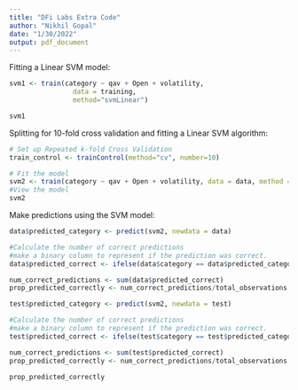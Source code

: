 ```yaml
---
title: "DFi Labs Extra Code"
author: "Nikhil Gopal"
date: "1/30/2022"
output: pdf_document
---
```


Fitting a Linear SVM model:

```r
svm1 <- train(category ~ qav + Open + volatility, 
                data = training, 
                method="svmLinear")

svm1
```

Splitting for 10-fold cross validation and fitting a Linear SVM algorithm:

```r
# Set up Repeated k-fold Cross Validation
train_control <- trainControl(method="cv", number=10)

# Fit the model 
svm2 <- train(category ~ qav + Open + volatility, data = data, method = "svmLinear", trControl = train_control)
#View the model
svm2

```


Make predictions using the SVM model:

```r
data$predicted_category <- predict(svm2, newdata = data)

#Calculate the number of correct predictions
#make a binary column to represent if the prediction was correct.
data$predicted_correct <- ifelse(data$category == data$predicted_category, 1, 0)

num_correct_predictions <- sum(data$predicted_correct)
prop_predicted_correctly <- num_correct_predictions/total_observations

test$predicted_category <- predict(svm2, newdata = test)

#Calculate the number of correct predictions
#make a binary column to represent if the prediction was correct.
test$predicted_correct <- ifelse(test$category == test$predicted_category, 1, 0)

num_correct_predictions <- sum(test$predicted_correct)
prop_predicted_correctly <- num_correct_predictions/total_observations

prop_predicted_correctly
```
